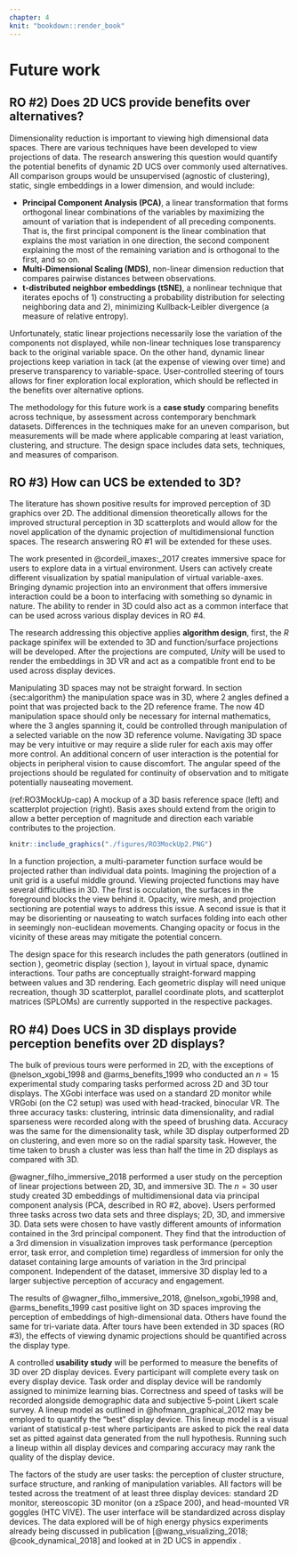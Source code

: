 ```yaml
---
chapter: 4
knit: "bookdown::render_book"
---
```


# Future work {#ch:future_work}

## RO #2) Does 2D UCS provide benefits over alternatives?

Dimensionality reduction is important to viewing high dimensional data spaces. There are various techniques have been developed to view projections of data. The research answering this question would quantify the potential benefits of dynamic 2D UCS over commonly used alternatives. All comparison groups would be unsupervised (agnostic of clustering), static, single embeddings in a lower dimension, and would include:

- **Principal Component Analysis (PCA)**, a linear transformation that forms orthogonal linear combinations of the variables by maximizing the amount of variation that is independent of all preceding components. That is, the first principal component is the linear combination that explains the most variation in one direction, the second component explaining the most of the remaining variation and is orthogonal to the first, and so on. 
- **Multi-Dimensional Scaling (MDS)**, non-linear dimension reduction that compares pairwise distances between observations.
- **t-distributed neighbor embeddings (tSNE)**, a nonlinear technique that iterates epochs of 1) constructing a probability distribution for selecting neighboring data and 2), minimizing Kullback-Leibler divergence (a measure of relative entropy).

Unfortunately, static linear projections necessarily lose the variation of the components not displayed, while non-linear techniques lose transparency back to the original variable space. On the other hand, dynamic linear projections keep variation in tack (at the expense of viewing over time) and preserve transparency to variable-space. User-controlled steering of tours allows for finer exploration local exploration, which should be reflected in the benefits over alternative options.

The methodology for this future work is a **case study** comparing benefits across technique, by assessment across contemporary benchmark datasets. Differences in the techniques make for an uneven comparison, but measurements will be made where applicable comparing at least variation, clustering, and structure. The design space includes data sets, techniques, and measures of comparison.

## RO #3) How can UCS be extended to 3D?

The literature has shown positive results for improved perception of 3D graphics over 2D. The additional dimension theoretically allows for the improved structural perception in 3D scatterplots and would allow for the novel application of the dynamic projection of multidimensional function spaces. The research answering RO #1 will be extended for these uses.

The work presented in @cordeil_imaxes:_2017 creates immersive space for users to explore data in a virtual environment. Users can actively create different visualization by spatial manipulation of virtual variable-axes. Bringing dynamic projection into an environment that offers immersive interaction could be a boon to interfacing with something so dynamic in nature. The ability to render in 3D could also act as a common interface that can be used across various display devices in RO #4.

The research addressing this objective applies **algorithm design**, first, the *R* package spinifex will be extended to 3D and function/surface projections will be developed. After the projections are computed, *Unity* will be used to render the embeddings in 3D VR and act as a compatible front end to be used across display devices. 

Manipulating 3D spaces may not be straight forward. In section {sec:algorithm} the manipulation space was in 3D, where 2 angles defined a point that was projected back to the 2D reference frame. The now 4D manipulation space should only be necessary for internal mathematics, where the 3 angles spanning it, could be controlled through manipulation of a selected variable on the now 3D reference volume. Navigating 3D space may be very intuitive or may require a slide ruler for each axis may offer more control. An additional concern of user interaction is the potential for objects in peripheral vision to cause discomfort. The angular speed of the projections should be regulated for continuity of observation and to mitigate potentially nauseating movement. 

(ref:RO3MockUp-cap) A mockup of a 3D basis reference space (left) and scatterplot projection (right). Basis axes should extend from the origin to allow a better perception of magnitude and direction each variable contributes to the projection.

```r
knitr::include_graphics("./figures/RO3MockUp2.PNG")
```

In a function projection, a multi-parameter function surface would be projected rather than individual data points. Imagining the projection of a unit grid is a useful middle ground. Viewing projected functions may have several difficulties in 3D. The first is occulation, the surfaces in the foreground blocks the view behind it. Opacity, wire mesh, and projection sectioning are potential ways to address this issue. A second issue is that it may be disorienting or nauseating to watch surfaces folding into each other in seemingly non-euclidean movements. Changing opacity or focus in the vicinity of these areas may mitigate the potential concern.

The design space for this research includes the path generators (outlined in section \ref{sec:path_generation}), geometric display (section \ref{sec:geom_display}), layout in virtual space, dynamic interactions. Tour paths are conceptually straight-forward mapping between values and 3D rendering. Each geometric display will need unique recreation, though 3D scatterplot, parallel coordinate plots, and scatterplot matrices (SPLOMs) are currently supported in the respective packages.

## RO #4) Does UCS in 3D displays provide perception benefits over 2D displays? {#UCS_3dvs2d}

The bulk of previous tours were performed in 2D, with the exceptions of @nelson_xgobi_1998 and @arms_benefits_1999 who conducted an $n=15$ experimental study comparing tasks performed across 2D and 3D tour displays. The XGobi interface was used on a standard 2D monitor while VRGobi (on the C2 setup) was used with head-tracked, binocular VR. The three accuracy tasks: clustering, intrinsic data dimensionality, and radial sparseness were recorded along with the speed of brushing data. Accuracy was the same for the dimensionality task, while 3D display outperformed 2D on clustering, and even more so on the radial sparsity task. However, the time taken to brush a cluster was less than half the time in 2D displays as compared with 3D. 

@wagner_filho_immersive_2018 performed a user study on the perception of linear projections between 2D, 3D, and immersive 3D. The $n=30$ user study created 3D embeddings of multidimensional data via principal component analysis (PCA, described in RO #2, above). Users performed three tasks across two data sets and three displays; 2D, 3D, and immersive 3D. Data sets were chosen to have vastly different amounts of information contained in the 3rd principal component. They find that the introduction of a 3rd dimension in visualization improves task performance (perception error, task error, and completion time) regardless of immersion for only the dataset containing large amounts of variation in the 3rd principal component. Independent of the dataset, immersive 3D display led to a larger subjective perception of accuracy and engagement.

The results of @wagner_filho_immersive_2018, @nelson_xgobi_1998 and, @arms_benefits_1999 cast positive light on 3D spaces improving the perception of embeddings of high-dimensional data. Others have found the same for tri-variate data. After tours have been extended in 3D spaces (RO #3), the effects of viewing dynamic projections should be quantified across the display type.

A controlled **usability study** will be performed to measure the benefits of 3D over 2D display devices. Every participant will complete every task on every display device. Task order and display device will be randomly assigned to minimize learning bias. Correctness and speed of tasks will be recorded alongside demographic data and subjective 5-point Likert scale survey. A lineup model as outlined in @hofmann_graphical_2012 may be employed to quantify the "best" display device. This lineup model is a visual variant of statistical p-test where participants are asked to pick the real data set as pitted against data generated from the null hypothesis. Running such a lineup within all display devices and comparing accuracy may rank the quality of the display device.  

The factors of the study are user tasks: the perception of cluster structure, surface structure, and ranking of manipulation variables. All factors will be tested across the treatment of at least three display devices: standard 2D monitor, stereoscopic 3D monitor (on a zSpace 200), and head-mounted VR goggles (HTC VIVE). The user interface will be standardized across display devices. The data explored will be of high energy physics experiments already being discussed in publication [@wang_visualizing_2018; @cook_dynamical_2018] and looked at in 2D UCS in appendix \ref{ch:spinifex_paper}.

